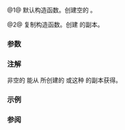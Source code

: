 {{cpp/utility/stacktrace_entry/title|stacktrace_entry}}
{{cpp/utility/stacktrace_entry/navbar}}
{{dcl begin}}
{{dcl | num=1 | since=c++23 |
constexpr stacktrace_entry() noexcept;
}}
{{dcl | num=2 | since=c++23 |
constexpr stacktrace_entry( const stacktrace_entry&amp; other ) noexcept;
}}
{{dcl end}}

@1@ 默认构造函数。创建空的 {{tt|stacktrace_entry}} 。

@2@ 复制构造函数。创建 {{tt|other}} 的副本。

===参数===
{{par begin}}
{{par | other | 要复制的另一 {{tt|stacktrace_entry}} }}
{{par end}}

===注解===
非空的 {{tt|stacktrace_entry}} 能从 {{lc|std::basic_stacktrace::current}} 所创建的 {{lc|std::basic_stacktrace}} 或这种 {{tt|std::basic_stacktrace}} 的副本获得。

===示例===
{{example}}

===参阅===
{{dsc begin}}
{{dsc inc | cpp/utility/source_location/dsc constructor}}
{{dsc end}}

{{langlinks|en|es|ja|ru}}